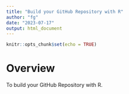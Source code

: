 ```yaml
---
title: "Build your GitHub Repository with R"
author: "fg"
date: "2023-07-17"
output: html_document
---
```


```r
knitr::opts_chunk$set(echo = TRUE)
```


# Overview

To build your GitHub Repository with R.